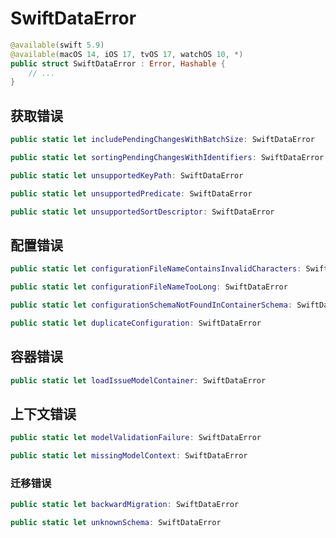 # SwiftDataError

<ToBePolishedAfterTranslation />

<OriginalSource
  title="SwiftDataError"
  url="https://developer.apple.com/documentation/swiftdata/swiftdataerror"
  summary="描述 SwiftData 错误的类型"
/>

```swift
@available(swift 5.9)
@available(macOS 14, iOS 17, tvOS 17, watchOS 10, *)
public struct SwiftDataError : Error, Hashable {
    // ...
}
```

## 获取错误

```swift
public static let includePendingChangesWithBatchSize: SwiftDataError

public static let sortingPendingChangesWithIdentifiers: SwiftDataError

public static let unsupportedKeyPath: SwiftDataError

public static let unsupportedPredicate: SwiftDataError

public static let unsupportedSortDescriptor: SwiftDataError
```

## 配置错误

```swift
public static let configurationFileNameContainsInvalidCharacters: SwiftDataError

public static let configurationFileNameTooLong: SwiftDataError

public static let configurationSchemaNotFoundInContainerSchema: SwiftDataError

public static let duplicateConfiguration: SwiftDataError
```

## 容器错误

```swift
public static let loadIssueModelContainer: SwiftDataError
```

## 上下文错误

```swift
public static let modelValidationFailure: SwiftDataError

public static let missingModelContext: SwiftDataError
```

### 迁移错误

```swift
public static let backwardMigration: SwiftDataError

public static let unknownSchema: SwiftDataError
```

